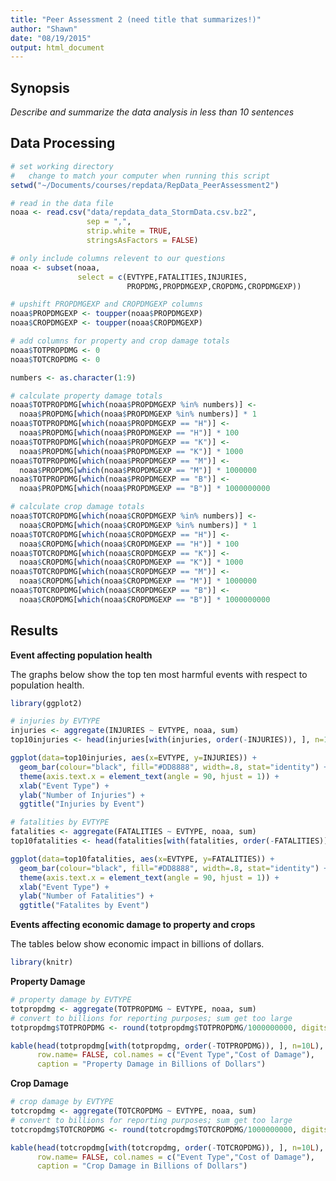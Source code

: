 ```yaml
---
title: "Peer Assessment 2 (need title that summarizes!)"
author: "Shawn"
date: "08/19/2015"
output: html_document
---
```


## Synopsis

_Describe and summarize the data analysis in less than 10 sentences_

## Data Processing

```r
# set working directory
#   change to match your computer when running this script
setwd("~/Documents/courses/repdata/RepData_PeerAssessment2")

# read in the data file
noaa <- read.csv("data/repdata_data_StormData.csv.bz2",
                 sep = ",",
                 strip.white = TRUE,
                 stringsAsFactors = FALSE)
```


```r
# only include columns relevent to our questions
noaa <- subset(noaa, 
               select = c(EVTYPE,FATALITIES,INJURIES,
                          PROPDMG,PROPDMGEXP,CROPDMG,CROPDMGEXP))

# upshift PROPDMGEXP and CROPDMGEXP columns
noaa$PROPDMGEXP <- toupper(noaa$PROPDMGEXP)
noaa$CROPDMGEXP <- toupper(noaa$CROPDMGEXP)

# add columns for property and crop damage totals
noaa$TOTPROPDMG <- 0
noaa$TOTCROPDMG <- 0

numbers <- as.character(1:9)

# calculate property damage totals
noaa$TOTPROPDMG[which(noaa$PROPDMGEXP %in% numbers)] <- 
  noaa$PROPDMG[which(noaa$PROPDMGEXP %in% numbers)] * 1
noaa$TOTPROPDMG[which(noaa$PROPDMGEXP == "H")] <- 
  noaa$PROPDMG[which(noaa$PROPDMGEXP == "H")] * 100
noaa$TOTPROPDMG[which(noaa$PROPDMGEXP == "K")] <- 
  noaa$PROPDMG[which(noaa$PROPDMGEXP == "K")] * 1000
noaa$TOTPROPDMG[which(noaa$PROPDMGEXP == "M")] <- 
  noaa$PROPDMG[which(noaa$PROPDMGEXP == "M")] * 1000000
noaa$TOTPROPDMG[which(noaa$PROPDMGEXP == "B")] <- 
  noaa$PROPDMG[which(noaa$PROPDMGEXP == "B")] * 1000000000

# calculate crop damage totals
noaa$TOTCROPDMG[which(noaa$CROPDMGEXP %in% numbers)] <- 
  noaa$CROPDMG[which(noaa$CROPDMGEXP %in% numbers)] * 1
noaa$TOTCROPDMG[which(noaa$CROPDMGEXP == "H")] <- 
  noaa$CROPDMG[which(noaa$CROPDMGEXP == "H")] * 100
noaa$TOTCROPDMG[which(noaa$CROPDMGEXP == "K")] <- 
  noaa$CROPDMG[which(noaa$CROPDMGEXP == "K")] * 1000
noaa$TOTCROPDMG[which(noaa$CROPDMGEXP == "M")] <-
  noaa$CROPDMG[which(noaa$CROPDMGEXP == "M")] * 1000000
noaa$TOTCROPDMG[which(noaa$CROPDMGEXP == "B")] <- 
  noaa$CROPDMG[which(noaa$CROPDMGEXP == "B")] * 1000000000
```

## Results

**Event affecting population health**

The graphs below show the top ten most harmful events with respect to population health. 

```r
library(ggplot2)
```

```r
# injuries by EVTYPE
injuries <- aggregate(INJURIES ~ EVTYPE, noaa, sum)
top10injuries <- head(injuries[with(injuries, order(-INJURIES)), ], n=10L)

ggplot(data=top10injuries, aes(x=EVTYPE, y=INJURIES)) +
  geom_bar(colour="black", fill="#DD8888", width=.8, stat="identity") +
  theme(axis.text.x = element_text(angle = 90, hjust = 1)) +
  xlab("Event Type") + 
  ylab("Number of Injuries") +
  ggtitle("Injuries by Event")
```

```r
# fatalities by EVTYPE
fatalities <- aggregate(FATALITIES ~ EVTYPE, noaa, sum)
top10fatalities <- head(fatalities[with(fatalities, order(-FATALITIES)), ], n=10L)

ggplot(data=top10fatalities, aes(x=EVTYPE, y=FATALITIES)) +
  geom_bar(colour="black", fill="#DD8888", width=.8, stat="identity") + 
  theme(axis.text.x = element_text(angle = 90, hjust = 1)) +
  xlab("Event Type") + 
  ylab("Number of Fatalities") +
  ggtitle("Fatalites by Event")
```

**Events affecting economic damage to property and crops**

The tables below show economic impact in billions of dollars.

```r
library(knitr)
```

**Property Damage**

```r
# property damage by EVTYPE
totpropdmg <- aggregate(TOTPROPDMG ~ EVTYPE, noaa, sum)
# convert to billions for reporting purposes; sum get too large
totpropdmg$TOTPROPDMG <- round(totpropdmg$TOTPROPDMG/1000000000, digits=1)

kable(head(totpropdmg[with(totpropdmg, order(-TOTPROPDMG)), ], n=10L),
      row.name= FALSE, col.names = c("Event Type","Cost of Damage"),
      caption = "Property Damage in Billions of Dollars")
```

**Crop Damage**

```r
# crop damage by EVTYPE
totcropdmg <- aggregate(TOTCROPDMG ~ EVTYPE, noaa, sum)
# convert to billions for reporting purposes; sum get too large
totcropdmg$TOTCROPDMG <- round(totcropdmg$TOTCROPDMG/1000000000, digits=1)

kable(head(totcropdmg[with(totcropdmg, order(-TOTCROPDMG)), ], n=10L),
      row.name= FALSE, col.names = c("Event Type","Cost of Damage"),
      caption = "Crop Damage in Billions of Dollars")
```

